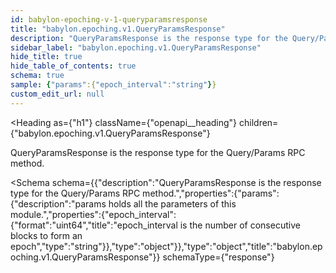 ```yaml
---
id: babylon-epoching-v-1-queryparamsresponse
title: "babylon.epoching.v1.QueryParamsResponse"
description: "QueryParamsResponse is the response type for the Query/Params RPC method."
sidebar_label: "babylon.epoching.v1.QueryParamsResponse"
hide_title: true
hide_table_of_contents: true
schema: true
sample: {"params":{"epoch_interval":"string"}}
custom_edit_url: null
---
```



<Heading
  as={"h1"}
  className={"openapi__heading"}
  children={"babylon.epoching.v1.QueryParamsResponse"}
>
</Heading>



QueryParamsResponse is the response type for the Query/Params RPC method.

<Schema
  schema={{"description":"QueryParamsResponse is the response type for the Query/Params RPC method.","properties":{"params":{"description":"params holds all the parameters of this module.","properties":{"epoch_interval":{"format":"uint64","title":"epoch_interval is the number of consecutive blocks to form an epoch","type":"string"}},"type":"object"}},"type":"object","title":"babylon.epoching.v1.QueryParamsResponse"}}
  schemaType={"response"}
>
  
</Schema>
            